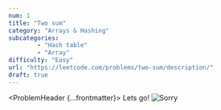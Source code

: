 ```yaml
---
num: 1
title: "Two sum"
category: "Arrays & Hashing"
subcategories: 
        - "Hash table"
        - "Array"
difficulty: "Easy"
url: "https://leetcode.com/problems/two-sum/description/"
draft: true
---
```



<ProblemHeader {...frontmatter}>
  Lets go!
  ![Sorry](cat-cute.gif)
</ProblemHeader>

<script src="https://giscus.app/client.js"
        data-repo="Obito-git/kernox_web"
        data-repo-id="R_kgDONwcq4A"
        data-category="Q&A"
        data-category-id="DIC_kwDONwcq4M4Cma-O"
        data-mapping="pathname"
        data-strict="0"
        data-reactions-enabled="1"
        data-emit-metadata="0"
        data-input-position="bottom"
        data-theme="transparent_dark"
        data-lang="en"
        crossorigin="anonymous"
        async>
</script>